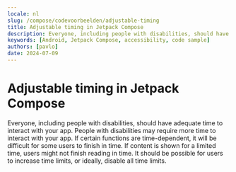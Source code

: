 ```yaml
---
locale: nl
slug: /compose/codevoorbeelden/adjustable-timing
title: Adjustable timing in Jetpack Compose
description: Everyone, including people with disabilities, should have adequate time to interact with your app.
keywords: [Android, Jetpack Compose, accessibility, code sample]
authors: [pavlo]
date: 2024-07-09
---
```


# Adjustable timing in Jetpack Compose

Everyone, including people with disabilities, should have adequate time to interact with your app. People with disabilities may require more time to interact with your app. If certain functions are time-dependent, it will be difficult for some users to finish in time. If content is shown for a limited time, users might not finish reading in time. It should be possible for users to increase time limits, or ideally, disable all time limits.

<CodeSample id="screen-timing" platform="compose" locale="nl"/>
